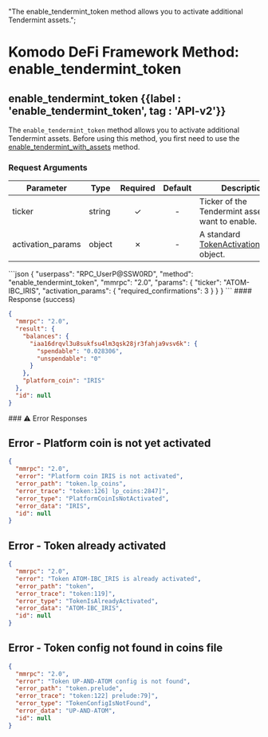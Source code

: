   "The enable_tendermint_token method allows you to activate additional Tendermint assets.";

# Komodo DeFi Framework Method: enable\_tendermint\_token

## enable\_tendermint\_token {{label : 'enable_tendermint_token', tag : 'API-v2'}}

The `enable_tendermint_token` method allows you to activate additional Tendermint assets. Before using this method, you first need to use the [enable\_tendermint\_with\_assets](/komodo-defi-framework/api/v20/coin_activation/enable_tendermint_with_assets/) method.

### Request Arguments

| Parameter          | Type   | Required | Default | Description                                                                                                            |
| ------------------ | ------ | :------: | :-----: | ---------------------------------------------------------------------------------------------------------------------- |
| ticker             | string |     ✓    |    -    | Ticker of the Tendermint asset you want to enable.                                                                     |
| activation\_params | object |     ✗    |    -    | A standard [TokenActivationParams](/komodo-defi-framework/api/common_structures/nfts/#token-activation-params) object. |

<CodeGroup title="Enable Tendermint Token" tag="POST" label="enable_tendermint_token" mm2MethodDecorate="true">
  ```json
  {
    "userpass": "RPC_UserP@SSW0RD",
    "method": "enable_tendermint_token",
    "mmrpc": "2.0",
    "params": {
      "ticker": "ATOM-IBC_IRIS",
      "activation_params": {
        "required_confirmations": 3
      }
    }
  }
  ```
</CodeGroup>

<CollapsibleSection expandedText="Hide Enable Tendermint Token Response" collapsedText="Show Enable Tendermint Token Response">
  #### Response (success)

  ```json
  {
    "mmrpc": "2.0",
    "result": {
      "balances": {
        "iaa16drqvl3u8sukfsu4lm3qsk28jr3fahja9vsv6k": {
          "spendable": "0.028306",
          "unspendable": "0"
        }
      },
      "platform_coin": "IRIS"
    },
    "id": null
  }
  ```
</CollapsibleSection>

<CollapsibleSection expandedText="Hide Error Responses" collapsedText="Show Error Responses">
  ### ⚠️ Error Responses

  ## Error - Platform coin is not yet activated

  ```json
  {
    "mmrpc": "2.0",
    "error": "Platform coin IRIS is not activated",
    "error_path": "token.lp_coins",
    "error_trace": "token:126] lp_coins:2847]",
    "error_type": "PlatformCoinIsNotActivated",
    "error_data": "IRIS",
    "id": null
  }
  ```

  ## Error - Token already activated

  ```json
  {
    "mmrpc": "2.0",
    "error": "Token ATOM-IBC_IRIS is already activated",
    "error_path": "token",
    "error_trace": "token:119]",
    "error_type": "TokenIsAlreadyActivated",
    "error_data": "ATOM-IBC_IRIS",
    "id": null
  }
  ```

  ## Error - Token config not found in coins file

  ```json
  {
    "mmrpc": "2.0",
    "error": "Token UP-AND-ATOM config is not found",
    "error_path": "token.prelude",
    "error_trace": "token:122] prelude:79]",
    "error_type": "TokenConfigIsNotFound",
    "error_data": "UP-AND-ATOM",
    "id": null
  }
  ```
</CollapsibleSection>
